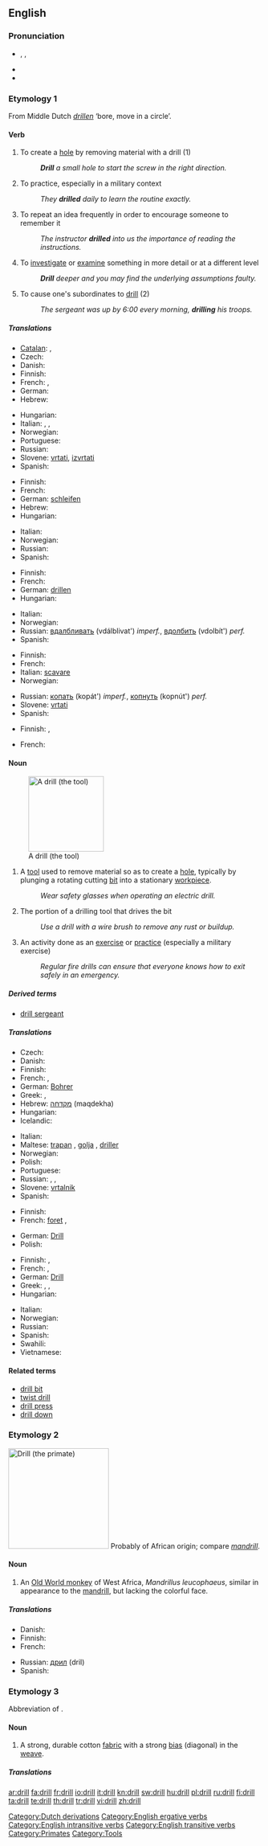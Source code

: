 ==English==

===Pronunciation===
* {{enPR|drĭl}}, {{IPA|/dɹɪl/}}, {{SAMPA|/dr\Il/}}
* {{audio|en-us-drill.ogg|Audio (US)}}
* {{rhymes|ɪl}}

===Etymology 1===
From Middle Dutch ''[[drillen]]'' ‘bore, move in a circle’.

====Verb====
{{en-verb}}

# To create a [[hole]] by removing material with a drill (1)
#: '''''Drill''' a small hole to start the screw in the right direction.''
# To practice, especially in a military context
#: ''They '''drilled''' daily to learn the routine exactly.''
# To repeat an idea frequently in order to encourage someone to remember it
#: ''The instructor '''drilled''' into us the importance of reading the instructions.''
# To [[investigate]] or [[examine]] something in more detail or at a different level
#: '''''Drill''' deeper and you may find the underlying assumptions faulty.''
# {{ergative}} To cause one's subordinates to [[drill]] (2)
#: ''The sergeant was up by 6:00 every morning, '''drilling''' his troops.''

=====Translations=====
{{trans-top|to make a hole}}
* [[Catalan]]: {{t+|ca|perforar}}, {{t+|ca|foradar}}
* Czech: {{t-|cs|vrtat}}
* Danish: {{t-|da|bore}}
* Finnish: {{t-|fi|porata}}
* French: {{t+|fr|forer}},  {{t|fr|percer}}
* German: {{t+|de|bohren}}
* Hebrew: {{t|he|קדח|tr=kadákh}}
{{trans-mid}}
* Hungarian: {{t+|hu|fúr}}
* Italian: {{t-|it|perforare}}, {{t-|it|trapanare}}, {{t-|it|trivellare}}
* Norwegian: {{t+|no|bore}}
* Portuguese: {{t+|pt|furar}}
* Russian: {{t+|ru|сверлить|tr=sv'erlít'}}
* Slovene: [[vrtati]], [[izvrtati]]
* Spanish: {{t+|es|perforar}}
{{trans-bottom}}

{{trans-top|to train}}
* Finnish: {{t-|fi|harjoitella}}
* French: {{t|fr|s’entraîner}}
* German: [[:de:schleifen|schleifen]]
* Hebrew: {{t|he|תרגל|tr=tirgél}}
* Hungarian: {{t|hu|gyakorlatozik}}
{{trans-mid}}
* Italian: {{t+|it|esercitarsi}}
* Norwegian: {{t-|no|drille}}
* Russian: {{t+|ru|муштровать|tr=muštrovát'}}
* Spanish: {{t+|es|entrenar}}
{{trans-bottom}}

{{trans-top|to make to remember}}
* Finnish: {{t+|fi|teroittaa}}
* French: {{t|fr|rabâcher}}
* German: [[:de:drillen|drillen]]
* Hungarian: {{t|hu|besulykol}}
{{trans-mid}}
* Italian: {{t-|it|inculcare}}
* Norwegian: {{t|no|terpe}}
* Russian: [[вдалбливать]] (vdálblivat') ''imperf.'', [[вдолбить]] (vdolbít') ''perf.''
* Spanish: {{t+|es|repetir}}
{{trans-bottom}}

{{trans-top|to investigate closer}}
* Finnish: {{t|fi|porautua}}
* French: {{t|fr|approfondir}}
* Italian: {{figuratively}} [[scavare]]
* Norwegian: {{t|no|dypdykke}}
{{trans-mid}}
* Russian: [[копать]] (kopát') ''imperf.'', [[копнуть]] (kopnút') ''perf.'' <!--lit. 'to dig'-->
* Slovene: [[vrtati]]
* Spanish: {{t+|es|averiguar}}
{{trans-bottom}}

{{trans-top|to cause one's subordinates to drill}}
* Finnish: {{t+|fi|harjoittaa}}, {{t-|fi|harjoituttaa}}
{{trans-mid}}
* French: {{t|fr|entraîner}}
{{trans-bottom}}

====Noun====
{{en-noun}}
[[Image:Battdrill.jpg|150px|thumb|A drill (the tool)]]

# A [[tool]] used to remove material so as to create a [[hole]], typically by plunging a rotating cutting [[bit]] into a stationary [[workpiece]].
#: ''Wear safety glasses when operating an electric drill.''
# The portion of a drilling tool that drives the bit
#: ''Use a drill with a wire brush to remove any rust or buildup.''
# An activity done as an [[exercise]] or [[practice]] (especially a military exercise)
#: ''Regular fire drills can ensure that everyone knows how to exit safely in an emergency.''

=====Derived terms=====
* [[drill sergeant]]

=====Translations=====
{{trans-top|tool}}
* Czech: {{t-|cs|vrtačka|f}}
* Danish: {{t+|da|bor|n}}
* Finnish: {{t-|fi|pora}}
* French: {{t|fr|perceuse|f}},  {{t|fr|foreuse|f}}
* German: [[:de:Bohrer|Bohrer]] {{m}}
* Greek: {{t|el|τρυπάνι|n|tr=trypáni|sc=Grek}},  {{t|el|δράπανο|n|tr=drápano|sc=Grek}}
* Hebrew: [[מקדחה]] (maqdekha) {{f}}
* Hungarian: {{t+|hu|fúrógép}}
* Icelandic: {{t-|is|bor|m}}
{{trans-mid}}
* Italian: {{t+|it|trapano|m}}
* Maltese: [[trapan]] {{m}}, [[golja]] {{f}}, [[driller]] {{m}}
* Norwegian: {{t+|no|bor|n}}
* Polish: {{t|pl|wiertarka|f}}
* Portuguese: {{t+|pt|furadeira|f}}
* Russian: {{t+|ru|бурав|m|tr=buráv}}, {{t+|ru|дрель|f|tr=dr'el'}}, {{t+|ru|коловорот|m|tr=kolovorót}}
* Slovene: [[vrtalnik]] {{m}}
* Spanish: {{t-|es|taladro|m}}
{{trans-bottom}}

{{trans-top|driving part of a drill}}
* Finnish: {{t-|fi|poranterä}}
* French: [[:fr:foret|foret]] {{m}},  {{t|fr|foret|m}}
{{trans-mid}}
* German: [[:de:Drill|Drill]] {{m}}
* Polish: {{t|pl|wiertło|n}}
{{trans-bottom}}

{{trans-top|exercise}}
* Finnish: {{t+|fi|harjoitus}},  {{t|fi|harjoite}}
* French: {{t|fr|exercice|m}},  {{t|fr|entraînement|m}}
* German: [[:de:Drill|Drill]] {{m}}
* Greek: {{t|el|γυμνάσιο|n|tr=gymnásio|sc=Grek}},  {{t|el|άσκηση|f|tr=áskisi|sc=Grek}},  {{t|el|εκπαίδευση|f|tr=ekpaídefsi|sc=Grek}}
* Hungarian: {{t|hu|gyakorlatozás}}
{{trans-mid}}
* Italian: {{t-|it|esercitazione|f}}
* Norwegian: {{t-|no|drill|m}}
* Russian: {{t+|ru|муштра|f|tr=muštrá}}
* Spanish: {{t-|es|repetición|f}}
* Swahili: {{t+|sw|kwata|xs=Swahili}}
* Vietnamese: {{t+|vi|thực hành|xs=Vietnamese}}
{{trans-bottom}}

====Related terms====
* [[drill bit]]
* [[twist drill]]
* [[drill press]]
* [[drill down]]

===Etymology 2===
[[Image:Drill primate.png|right|thumb|200px|thumb|Drill (the primate)]]
Probably of African origin; compare ''[[mandrill]]''.

====Noun====
{{en-noun}}

# An [[Old World monkey]] of West Africa, ''Mandrillus leucophaeus'', similar in appearance to the [[mandrill]], but lacking the colorful face.

=====Translations=====
{{trans-top|Old World monkey}}
* Danish: {{t-|da|dril|c}}
* Finnish: {{t-|fi|drilli}}
* French: {{t|fr|drill|m}}
{{trans-mid}}
* Russian: [[дрил]] (dril) {{m}}
* Spanish: {{t-|es|dril|m}}
{{trans-bottom}}

===Etymology 3===
Abbreviation of {{term|drilling}}.

====Noun====
{{en-noun}}

# A strong, durable cotton [[fabric]] with a strong [[bias]] (diagonal) in the [[weave]].

=====Translations=====
{{trans-top|cotton fabric}}
{{trans-mid}}
{{trans-bottom}}

[[Category:Dutch derivations]]
[[Category:English ergative verbs]]
[[Category:English intransitive verbs]]
[[Category:English transitive verbs]]
[[Category:Primates]]
[[Category:Tools]]

[[ar:drill]]
[[fa:drill]]
[[fr:drill]]
[[io:drill]]
[[it:drill]]
[[kn:drill]]
[[sw:drill]]
[[hu:drill]]
[[pl:drill]]
[[ru:drill]]
[[fi:drill]]
[[ta:drill]]
[[te:drill]]
[[th:drill]]
[[tr:drill]]
[[vi:drill]]
[[zh:drill]]